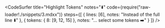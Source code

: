 <CodeSurfer
  title="Highlight Tokens"
  notes="⬇️"
  code={require("raw-loader!./snippets/3.mdxx")}
  steps={[
    { lines: [6], notes: "Instead of the full line ⬇️" },
    {
      tokens: { 8: [9, 12, 15] },
      notes: "... select some tokens ➡️"
    }
  ]}
/>
